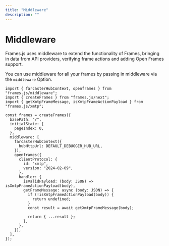 ```yaml
---
title: "Middleware"
description: ""
---
```


# Middleware

Frames.js uses middleware to extend the functionality of Frames, bringing in data from API providers, verifying frame actions and adding Open Frames support.

You can use middleware for all your frames by passing in middleware via the `middleware` Option.

```tsx
import { farcasterHubContext, openframes } from "frames.js/middleware";
import { createFrames } from "frames.js/next";
import { getXmtpFrameMessage, isXmtpFrameActionPayload } from "frames.js/xmtp";

const frames = createFrames({
  basePath: "/",
  initialState: {
    pageIndex: 0,
  },
  middleware: [
    farcasterHubContext({
      hubHttpUrl: DEFAULT_DEBUGGER_HUB_URL,
    }),
    openframes({
      clientProtocol: {
        id: "xmtp",
        version: "2024-02-09",
      },
      handler: {
        isValidPayload: (body: JSON) => isXmtpFrameActionPayload(body),
        getFrameMessage: async (body: JSON) => {
          if (!isXmtpFrameActionPayload(body)) {
            return undefined;
          }
          const result = await getXmtpFrameMessage(body);

          return { ...result };
        },
      },
    }),
  ],
});
```
